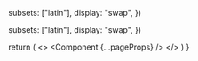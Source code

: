 
  subsets: ["latin"],
  display: "swap",
})

  subsets: ["latin"],
  display: "swap",
})

  return (
    <>
      <style jsx global>{`
        body {
          font-family: ${publicSans.style.fontFamily}, system-ui, -apple-system, BlinkMacSystemFont, "Segoe UI", Roboto, Oxygen, Ubuntu, Cantarell, "Helvetica Neue", Arial, sans-serif;
        }
        code, kbd, pre, samp {
          font-family: ${firaCode.style.fontFamily}, ui-monospace, "SF Mono", Menlo, Consolas, Liberation Mono, monospace;
        }
      `}</style>
      <Component {...pageProps} />
    </>
  )
}
